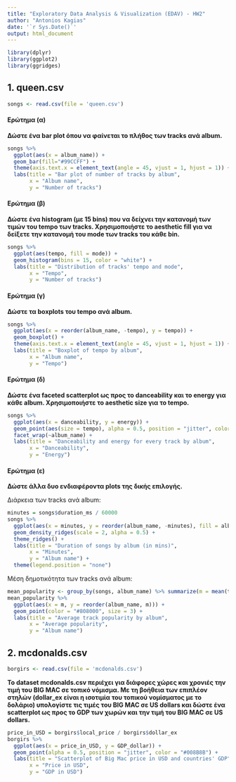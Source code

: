 ```yaml
---
title: "Exploratory Data Analysis & Visualization (EDAV) - HW2"
author: "Antonios Kagias"
date: '`r Sys.Date()`'
output: html_document
---
```


```r
library(dplyr)
library(ggplot2)
library(ggridges)
```

## 1. queen.csv

```r
songs <- read.csv(file = 'queen.csv')
```

#### Ερώτημα (α)
**Δώστε ένα bar plot όπου να φαίνεται το πλήθος των tracks ανά album.**
```r
songs %>%
  ggplot(aes(x = album_name)) +
  geom_bar(fill="#99CCFF") +
  theme(axis.text.x = element_text(angle = 45, vjust = 1, hjust = 1)) +
  labs(title = "Bar plot of number of tracks by album",
       x = "Album name",
       y = "Number of tracks")
```

#### Ερώτημα (β)
**Δώστε ένα histogram (με 15 bins) που να δείχνει την κατανομή των τιμών του tempo των tracks. Χρησιμοποιήστε το aesthetic fill για να δείξετε την κατανομή του mode των tracks του κάθε bin.**
```r
songs %>%
  ggplot(aes(tempo, fill = mode)) +
  geom_histogram(bins = 15, color = "white") +
  labs(title = "Distribution of tracks' tempo and mode",
       x = "Tempo",
       y = "Number of tracks")
```

#### Ερώτημα (γ)
**Δώστε τα boxplots του tempo ανά album.**
```r
songs %>%
  ggplot(aes(x = reorder(album_name, -tempo), y = tempo)) +
  geom_boxplot() +
  theme(axis.text.x = element_text(angle = 45, vjust = 1, hjust = 1)) +
  labs(title = "Boxplot of tempo by album",
       x = "Album name",
       y = "Tempo")
```

#### Ερώτημα (δ)
**Δώστε ένα faceted scatterplot ως προς το danceability και το energy για κάθε album. Χρησιμοποιήστε το aesthetic size για το tempo.**
```r
songs %>%
  ggplot(aes(x = danceability, y = energy)) +
  geom_point(aes(size = tempo), alpha = 0.5, position = "jitter", color = "#FF8C00") +
  facet_wrap(~album_name) +
  labs(title = "Danceability and energy for every track by album",
       x = "Danceability",
       y = "Energy")
```

#### Ερώτημα (ε)
**Δώστε άλλα δυο ενδιαφέροντα plots της δικής επιλογής.**

Διάρκεια των tracks ανά album:
```r
minutes = songs$duration_ms / 60000
songs %>%
  ggplot(aes(x = minutes, y = reorder(album_name, -minutes), fill = album_name)) +
  geom_density_ridges(scale = 2, alpha = 0.5) +
  theme_ridges() +
  labs(title = "Duration of songs by album (in mins)",
       x = "Minutes",
       y = "Album name") +
  theme(legend.position = "none")
```

Μέση δημοτικότητα των tracks ανά album:
```r
mean_popularity <- group_by(songs, album_name) %>% summarize(m = mean(track_popularity))
mean_popularity %>%
  ggplot(aes(x = m, y = reorder(album_name, m))) +
  geom_point(color = "#808000", size = 3) +
  labs(title = "Average track popularity by album",
       x = "Average popularity",
       y = "Album name")
```


## 2. mcdonalds.csv

```r
borgirs <- read.csv(file = 'mcdonalds.csv')
```

**Το dataset mcdonalds.csv περιέχει για διάφορες χώρες και χρονιές την τιμή του BIG MAC σε τοπικό νόμισμα. Με τη βοήθεια των επιπλέον στηλών (dollar_ex είναι η ισοτιμία του τοπικού νομίσματος με το δολάριο) υπολογίστε τις τιμές του BIG MAC σε US dollars και δώστε ένα scatterplot ως προς το GDP των χωρών και την τιμή του BIG MAC σε US dollars.**

```r
price_in_USD = borgirs$local_price / borgirs$dollar_ex
borgirs %>%
  ggplot(aes(x = price_in_USD, y = GDP_dollar)) +
  geom_point(alpha = 0.5, position = "jitter", color = "#008B8B") +
  labs(title = "Scatterplot of Big Mac price in USD and countries' GDP",
       x = "Price in USD",
       y = "GDP in USD")
```

